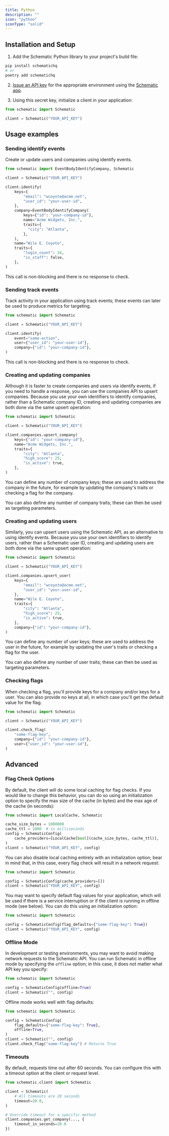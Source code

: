 ```yaml
---
title: Python
description: ""
icon: "python"
iconType: "solid"
---
```


## Installation and Setup

1. Add the Schematic Python library to your project's build file:

```bash
pip install schematichq
# or
poetry add schematichq
```

2. [Issue an API key](https://docs.schematichq.com/quickstart#create-an-api-key) for the appropriate environment using the [Schematic app](https://app.schematichq.com/settings/api-keys).

3. Using this secret key, initialize a client in your application:

```python
from schematic import Schematic

client = Schematic("YOUR_API_KEY")
```

## Usage examples

### Sending identify events

Create or update users and companies using identify events.

```python
from schematic import EventBodyIdentifyCompany, Schematic

client = Schematic("YOUR_API_KEY")

client.identify(
    keys={
        "email": "wcoyote@acme.net",
        "user_id": "your-user-id",
    },
    company=EventBodyIdentifyCompany(
        keys={"id": "your-company-id"},
        name="Acme Widgets, Inc.",
        traits={
          "city": "Atlanta",
        },
    ),
    name="Wile E. Coyote",
    traits={
        "login_count": 24,
        "is_staff": false,
    },
)
```

This call is non-blocking and there is no response to check.

### Sending track events

Track activity in your application using track events; these events can later be used to produce metrics for targeting.

```python
from schematic import Schematic

client = Schematic("YOUR_API_KEY")

client.identify(
    event="some-action",
    user={"user_id": "your-user-id"},
    company={"id": "your-company-id"},
)
```

This call is non-blocking and there is no response to check.

### Creating and updating companies

Although it is faster to create companies and users via identify events, if you need to handle a response, you can use the companies API to upsert companies. Because you use your own identifiers to identify companies, rather than a Schematic company ID, creating and updating companies are both done via the same upsert operation:

```python
from schematic import Schematic

client = Schematic("YOUR_API_KEY")

client.companies.upsert_company(
    keys={"id": "your-company-id"},
    name="Acme Widgets, Inc.",
    traits={
        "city": "Atlanta",
        "high_score": 25,
        "is_active": true,
    },
)
```

You can define any number of company keys; these are used to address the company in the future, for example by updating the company's traits or checking a flag for the company.

You can also define any number of company traits; these can then be used as targeting parameters.

### Creating and updating users

Similarly, you can upsert users using the Schematic API, as an alternative to using identify events. Because you use your own identifiers to identify users, rather than a Schematic user ID, creating and updating users are both done via the same upsert operation:

```python
from schematic import Schematic

client = Schematic("YOUR_API_KEY")

client.companies.upsert_user(
    keys={
        "email": "wcoyote@acme.net",
        "user_id": "your-user-id",
    },
    name="Wile E. Coyote",
    traits={
        "city": "Atlanta",
        "high_score": 25,
        "is_active": true,
    },
    company={"id": "your-company-id"},
)
```

You can define any number of user keys; these are used to address the user in the future, for example by updating the user's traits or checking a flag for the user.

You can also define any number of user traits; these can then be used as targeting parameters.

### Checking flags

When checking a flag, you'll provide keys for a company and/or keys for a user. You can also provide no keys at all, in which case you'll get the default value for the flag.

```python
from schematic import Schematic

client = Schematic("YOUR_API_KEY")

client.check_flag(
    "some-flag-key",
    company={"id": "your-company-id"},
    user={"user_id": "your-user-id"},
)
```

## Advanced

### Flag Check Options

By default, the client will do some local caching for flag checks. If you would like to change this behavior, you can do so using an initialization option to specify the max size of the cache (in bytes) and the max age of the cache (in seconds):

```python
from schematic import LocalCache, Schematic

cache_size_bytes = 1000000
cache_ttl = 1000  # in milliseconds
config = SchematicConfig(
    cache_providers=[LocalCache[bool](cache_size_bytes, cache_ttl)],
)
client = Schematic("YOUR_API_KEY", config)
```

You can also disable local caching entirely with an initialization option; bear in mind that, in this case, every flag check will result in a network request:

```python
from schematic import Schematic

config = SchematicConfig(cache_providers=[])
client = Schematic("YOUR_API_KEY", config)
```

You may want to specify default flag values for your application, which will be used if there is a service interruption or if the client is running in offline mode (see below). You can do this using an initialization option:

```python
from schematic import Schematic

config = SchematicConfig(flag_defaults={"some-flag-key": True})
client = Schematic("YOUR_API_KEY", config)
```

### Offline Mode

In development or testing environments, you may want to avoid making network requests to the Schematic API. You can run Schematic in offline mode by specifying the `offline` option; in this case, it does not matter what API key you specify:

```python
from schematic import Schematic

config = SchematicConfig(offline=True)
client = Schematic("", config)
```

Offline mode works well with flag defaults:

```python
from schematic import Schematic

config = SchematicConfig(
    flag_defaults={"some-flag-key": True},
    offline=True,
)
client = Schematic("", config)
client.check_flag("some-flag-key") # Returns True
```

### Timeouts
By default, requests time out after 60 seconds. You can configure this with a
timeout option at the client or request level.

```python
from schematic.client import Schematic

client = Schematic(
    # All timeouts are 20 seconds
    timeout=20.0,
)

# Override timeout for a specific method
client.companies.get_company(..., {
    timeout_in_seconds=20.0
})
```
